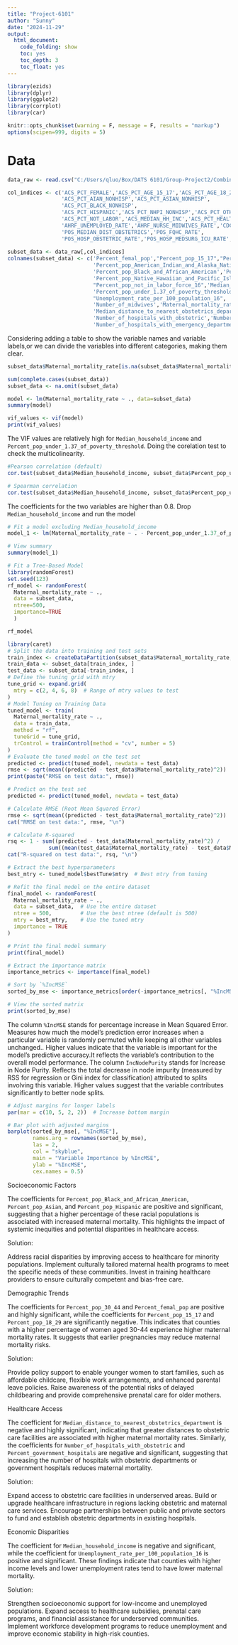 ```yaml
---
title: "Project-6101"
author: "Sunny"
date: "2024-11-29"
output: 
  html_document:
    code_folding: show
    toc: yes
    toc_depth: 3
    toc_float: yes
---
```

```r
library(ezids)
library(dplyr)
library(ggplot2)
library(corrplot)
library(car)
```




```r
knitr::opts_chunk$set(warning = F, message = F, results = "markup")
options(scipen=999, digits = 5) 
```

# Data


```r
data_raw <- read.csv("C:/Users/qluo/Box/DATS 6101/Group-Project2/Combined_SDOH_2019_2020.csv")
```

```r
col_indices <- c('ACS_PCT_FEMALE','ACS_PCT_AGE_15_17','ACS_PCT_AGE_18_29','ACS_PCT_AGE_30_44',
                 'ACS_PCT_AIAN_NONHISP','ACS_PCT_ASIAN_NONHISP',
                 'ACS_PCT_BLACK_NONHISP',
                 'ACS_PCT_HISPANIC','ACS_PCT_NHPI_NONHISP','ACS_PCT_OTHER_NONHISP',
                 'ACS_PCT_NOT_LABOR','ACS_MEDIAN_HH_INC','ACS_PCT_HEALTH_INC_BELOW137',
                 'AHRF_UNEMPLOYED_RATE','AHRF_NURSE_MIDWIVES_RATE','CDCW_MATERNAL_DTH_RATE',
                 'POS_MEDIAN_DIST_OBSTETRICS','POS_FQHC_RATE',
                 'POS_HOSP_OBSTETRIC_RATE','POS_HOSP_MEDSURG_ICU_RATE','POS_HOSP_ED_RATE','POS_PCT_HOSP_GOV')
 
subset_data <- data_raw[,col_indices]
colnames(subset_data) <- c('Percent_femal_pop',"Percent_pop_15_17","Percent_pop_18_29","Percent_pop_30_44",
                           'Percent_pop_American_Indian_and_Alaska_Native','Percent_pop_Asian',
                           'Percent_pop_Black_and_African_American','Percent_pop_Hispanic',
                           'Percent_pop_Native_Hawaiian_and_Pacific_Islander','Percent_pop_other_race',
                           "Percent_pop_not_in_labor_force_16",'Median_household_income',
                           'Percent_pop_under_1.37_of_poverty_threshold',
                           "Unemployment_rate_per_100_population_16",
                           'Number_of_midwives','Maternal_mortality_rate',
                           'Median_distance_to_nearest_obstetrics_department','Numer_of_health_centers',
                           'Number_of_hospitals_with_obstetric','Number_of_hospitals_with_ICU',
                           'Number_of_hospitals_with_emergency_department','Percent_government_hospitals')

```
Considering adding a table to show the variable names and variable labels,or we can divide the variables into different categories, making them clear.

```r
subset_data$Maternal_mortality_rate[is.na(subset_data$Maternal_mortality_rate)] <- 0

```

```r
sum(complete.cases(subset_data))
subset_data <- na.omit(subset_data)
```

```r
model <- lm(Maternal_mortality_rate ~ ., data=subset_data)
summary(model)
```
```r
vif_values <- vif(model)
print(vif_values)

```
The VIF values are relatively high for `Median_household_income` and `Percent_pop_under_1.37_of_poverty_threshold`. Doing the corelation test to check the multicolinearity.    

```r
#Pearson correlation (default)
cor.test(subset_data$Median_household_income, subset_data$Percent_pop_under_1.37_of_poverty_threshold, method = "pearson")

# Spearman correlation
cor.test(subset_data$Median_household_income, subset_data$Percent_pop_under_1.37_of_poverty_threshold, method = "spearman")

```
The coefficients for the two variables are higher than 0.8. Drop `Median_household_income` and run the model 
```r
# Fit a model excluding Median_household_income
model_1 <- lm(Maternal_mortality_rate ~ . - Percent_pop_under_1.37_of_poverty_threshold, data = subset_data)

# View summary
summary(model_1)

```




```r
# Fit a Tree-Based Model
library(randomForest)
set.seed(123)
rf_model <- randomForest(
  Maternal_mortality_rate ~ .,
  data = subset_data,
  ntree=500,
  importance=TRUE
  )


```

```r
rf_model

```
```r
library(caret)
# Split the data into training and test sets
train_index <- createDataPartition(subset_data$Maternal_mortality_rate, p = 0.8, list = FALSE)
train_data <- subset_data[train_index, ]
test_data <- subset_data[-train_index, ]
# Define the tuning grid with mtry
tune_grid <- expand.grid(
  mtry = c(2, 4, 6, 8)  # Range of mtry values to test
)
# Model Tuning on Training Data 
tuned_model <- train(
  Maternal_mortality_rate ~ ., 
  data = train_data, 
  method = "rf", 
  tuneGrid = tune_grid, 
  trControl = trainControl(method = "cv", number = 5)
)
# Evaluate the tuned model on the test set
predicted <- predict(tuned_model, newdata = test_data)
rmse <- sqrt(mean((predicted - test_data$Maternal_mortality_rate)^2))
print(paste("RMSE on test data:", rmse))

```
```r
# Predict on the test set
predicted <- predict(tuned_model, newdata = test_data)

# Calculate RMSE (Root Mean Squared Error)
rmse <- sqrt(mean((predicted - test_data$Maternal_mortality_rate)^2))
cat("RMSE on test data:", rmse, "\n")

# Calculate R-squared
rsq <- 1 - sum((predicted - test_data$Maternal_mortality_rate)^2) /
             sum((mean(test_data$Maternal_mortality_rate) - test_data$Maternal_mortality_rate)^2)
cat("R-squared on test data:", rsq, "\n")

```




```r
# Extract the best hyperparameters
best_mtry <- tuned_model$bestTune$mtry  # Best mtry from tuning

# Refit the final model on the entire dataset
final_model <- randomForest(
  Maternal_mortality_rate ~ .,
  data = subset_data,  # Use the entire dataset
  ntree = 500,         # Use the best ntree (default is 500)
  mtry = best_mtry,    # Use the tuned mtry
  importance = TRUE
)

# Print the final model summary
print(final_model)

```



```r
# Extract the importance matrix
importance_metrics <- importance(final_model)

# Sort by `%IncMSE`
sorted_by_mse <- importance_metrics[order(-importance_metrics[, "%IncMSE"]), ]

# View the sorted matrix
print(sorted_by_mse)
```


The column `%IncMSE` stands for percentage increase in Mean Squared Error.
Measures how much the model’s prediction error increases when a particular variable is randomly permuted while keeping all other variables unchanged..
Higher values indicate that the variable is important for the model's predictive accuracy.It reflects the variable's contribution to the overall model performance.
The column `IncNodePurity` stands for Increase in Node Purity.
Reflects the total decrease in node impurity (measured by RSS for regression or Gini index for classification) attributed to splits involving this variable.
Higher values suggest that the variable contributes significantly to better node splits.

```r
# Adjust margins for longer labels
par(mar = c(10, 5, 2, 2))  # Increase bottom margin

# Bar plot with adjusted margins
barplot(sorted_by_mse[, "%IncMSE"],
        names.arg = rownames(sorted_by_mse),
        las = 2,
        col = "skyblue",
        main = "Variable Importance by %IncMSE",
        ylab = "%IncMSE",
        cex.names = 0.5)
```


Socioeconomic Factors

The coefficients for `Percent_pop_Black_and_African_American`, `Percent_pop_Asian`, and `Percent_pop_Hispanic` are positive and significant, suggesting that a higher percentage of these racial populations is associated with increased maternal mortality. This highlights the impact of systemic inequities and potential disparities in healthcare access.

Solution:

Address racial disparities by improving access to healthcare for minority populations.
Implement culturally tailored maternal health programs to meet the specific needs of these communities.
Invest in training healthcare providers to ensure culturally competent and bias-free care.

Demographic Trends

The coefficients for `Percent_pop_30_44` and `Percent_femal_pop` are positive and highly significant, while the coefficients for `Percent_pop_15_17` and `Percent_pop_18_29` are significantly negative. This indicates that counties with a higher percentage of women aged 30-44 experience higher maternal mortality rates. It suggests that earlier pregnancies may reduce maternal mortality risks.

Solution:

Provide policy support to enable younger women to start families, such as affordable childcare, flexible work arrangements, and enhanced parental leave policies.
Raise awareness of the potential risks of delayed childbearing and provide comprehensive prenatal care for older mothers.

Healthcare Access

The coefficient for `Median_distance_to_nearest_obstetrics_department` is negative and highly significant, indicating that greater distances to obstetric care facilities are associated with higher maternal mortality rates. Similarly, the coefficients for `Number_of_hospitals_with_obstetric` and `Percent_government_hospitals` are negative and significant, suggesting that increasing the number of hospitals with obstetric departments or government hospitals reduces maternal mortality.

Solution:

Expand access to obstetric care facilities in underserved areas.
Build or upgrade healthcare infrastructure in regions lacking obstetric and maternal care services.
Encourage partnerships between public and private sectors to fund and establish obstetric departments in existing hospitals.

Economic Disparities

The coefficient for `Median_household_income` is negative and significant, while the coefficient for `Unemployment_rate_per_100_population_16` is positive and significant. These findings indicate that counties with higher income levels and lower unemployment rates tend to have lower maternal mortality.

Solution:

Strengthen socioeconomic support for low-income and unemployed populations.
Expand access to healthcare subsidies, prenatal care programs, and financial assistance for underserved communities.
Implement workforce development programs to reduce unemployment and improve economic stability in high-risk counties.
